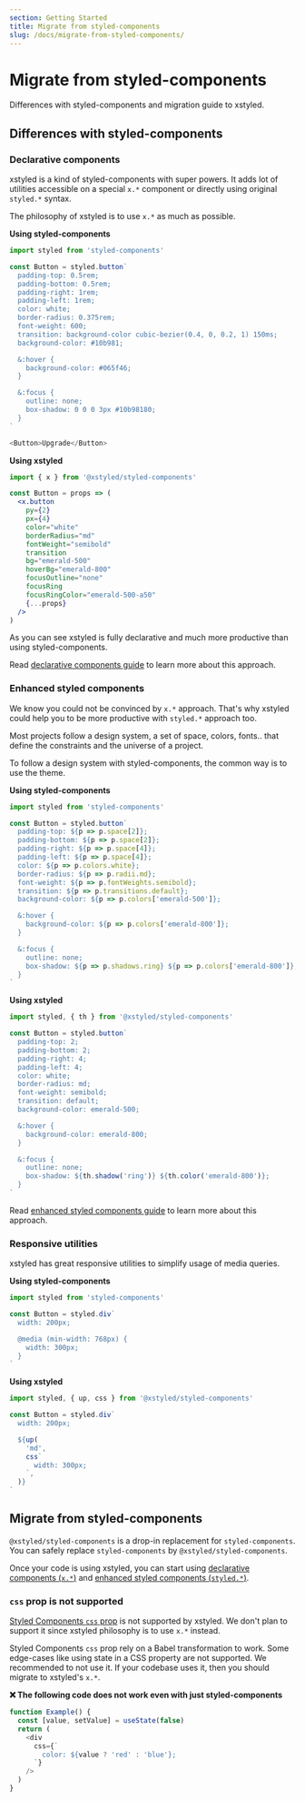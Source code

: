 ```yaml
---
section: Getting Started
title: Migrate from styled-components
slug: /docs/migrate-from-styled-components/
---
```


# Migrate from styled-components

Differences with styled-components and migration guide to xstyled.

## Differences with styled-components

### Declarative components

xstyled is a kind of styled-components with super powers. It adds lot of utilities accessible on a special `x.*` component or directly using original `styled.*` syntax.

The philosophy of xstyled is to use `x.*` as much as possible.

**Using styled-components**

```js
import styled from 'styled-components'

const Button = styled.button`
  padding-top: 0.5rem;
  padding-bottom: 0.5rem;
  padding-right: 1rem;
  padding-left: 1rem;
  color: white;
  border-radius: 0.375rem;
  font-weight: 600;
  transition: background-color cubic-bezier(0.4, 0, 0.2, 1) 150ms;
  background-color: #10b981;

  &:hover {
    background-color: #065f46;
  }

  &:focus {
    outline: none;
    box-shadow: 0 0 0 3px #10b98180;
  }
`

<Button>Upgrade</Button>
```

**Using xstyled**

```jsx
import { x } from '@xstyled/styled-components'

const Button = props => (
  <x.button
    py={2}
    px={4}
    color="white"
    borderRadius="md"
    fontWeight="semibold"
    transition
    bg="emerald-500"
    hoverBg="emerald-800"
    focusOutline="none"
    focusRing
    focusRingColor="emerald-500-a50"
    {...props}
  />
)
```

As you can see xstyled is fully declarative and much more productive than using styled-components.

Read [declarative components guide](/docs/declarative-components/) to learn more about this approach.

### Enhanced styled components

We know you could not be convinced by `x.*` approach. That's why xstyled could help you to be more productive with `styled.*` approach too.

Most projects follow a design system, a set of space, colors, fonts.. that define the constraints and the universe of a project.

To follow a design system with styled-components, the common way is to use the theme.

**Using styled-components**

```js
import styled from 'styled-components'

const Button = styled.button`
  padding-top: ${p => p.space[2]};
  padding-bottom: ${p => p.space[2]};
  padding-right: ${p => p.space[4]};
  padding-left: ${p => p.space[4]};
  color: ${p => p.colors.white};
  border-radius: ${p => p.radii.md};
  font-weight: ${p => p.fontWeights.semibold};
  transition: ${p => p.transitions.default};
  background-color: ${p => p.colors['emerald-500']};

  &:hover {
    background-color: ${p => p.colors['emerald-800']};
  }

  &:focus {
    outline: none;
    box-shadow: ${p => p.shadows.ring} ${p => p.colors['emerald-800']};
  }
`
```

**Using xstyled**

```js
import styled, { th } from '@xstyled/styled-components'

const Button = styled.button`
  padding-top: 2;
  padding-bottom: 2;
  padding-right: 4;
  padding-left: 4;
  color: white;
  border-radius: md;
  font-weight: semibold;
  transition: default;
  background-color: emerald-500;

  &:hover {
    background-color: emerald-800;
  }

  &:focus {
    outline: none;
    box-shadow: ${th.shadow('ring')} ${th.color('emerald-800')};
  }
`
```

Read [enhanced styled components guide](/docs/enhanced-styled-components/) to learn more about this approach.

### Responsive utilities

xstyled has great responsive utilities to simplify usage of media queries.

**Using styled-components**

```js
import styled from 'styled-components'

const Button = styled.div`
  width: 200px;

  @media (min-width: 768px) {
    width: 300px;
  }
`
```

**Using xstyled**

```js
import styled, { up, css } from '@xstyled/styled-components'

const Button = styled.div`
  width: 200px;

  ${up(
    'md',
    css`
      width: 300px;
    `,
  )}
`
```

## Migrate from styled-components

`@xstyled/styled-components` is a drop-in replacement for `styled-components`. You can safely replace `styled-components` by `@xstyled/styled-components`.

Once your code is using xstyled, you can start using [declarative components (`x.*`)](/docs/declarative-components/) and [enhanced styled components (`styled.*`)](/docs/styled-components/).

### `css` prop is not supported

[Styled Components `css` prop](https://styled-components.com/docs/api#css-prop) is not supported by xstyled. We don't plan to support it since xstyled philosophy is to use `x.*` instead.

Styled Components `css` prop rely on a Babel transformation to work. Some edge-cases like using state in a CSS property are not supported. We recommended to not use it. If your codebase uses it, then you should migrate to xstyled's `x.*`.

**❌ The following code does not work even with just styled-components**

```js
function Example() {
  const [value, setValue] = useState(false)
  return (
    <div
      css={`
        color: ${value ? 'red' : 'blue'};
      `}
    />
  )
}
```
